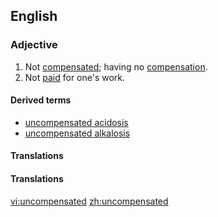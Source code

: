 ==English==

===Adjective===
{{en-adj|-}}

# Not [[compensated]]; having no [[compensation]].
# Not [[paid]] for one's work.

====Derived terms====
* [[uncompensated acidosis]]
* [[uncompensated alkalosis]]

====Translations====
{{trans-top|not compensated}}
{{trans-mid}}
{{trans-bottom}}

====Translations====
{{trans-top|not paid}}
{{trans-mid}}
{{trans-bottom}}

[[vi:uncompensated]]
[[zh:uncompensated]]